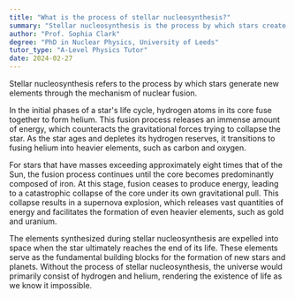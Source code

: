 ```yaml
---
title: "What is the process of stellar nucleosynthesis?"
summary: "Stellar nucleosynthesis is the process by which stars create new elements through nuclear fusion."
author: "Prof. Sophia Clark"
degree: "PhD in Nuclear Physics, University of Leeds"
tutor_type: "A-Level Physics Tutor"
date: 2024-02-27
---
```


Stellar nucleosynthesis refers to the process by which stars generate new elements through the mechanism of nuclear fusion.

In the initial phases of a star's life cycle, hydrogen atoms in its core fuse together to form helium. This fusion process releases an immense amount of energy, which counteracts the gravitational forces trying to collapse the star. As the star ages and depletes its hydrogen reserves, it transitions to fusing helium into heavier elements, such as carbon and oxygen.

For stars that have masses exceeding approximately eight times that of the Sun, the fusion process continues until the core becomes predominantly composed of iron. At this stage, fusion ceases to produce energy, leading to a catastrophic collapse of the core under its own gravitational pull. This collapse results in a supernova explosion, which releases vast quantities of energy and facilitates the formation of even heavier elements, such as gold and uranium.

The elements synthesized during stellar nucleosynthesis are expelled into space when the star ultimately reaches the end of its life. These elements serve as the fundamental building blocks for the formation of new stars and planets. Without the process of stellar nucleosynthesis, the universe would primarily consist of hydrogen and helium, rendering the existence of life as we know it impossible.
    